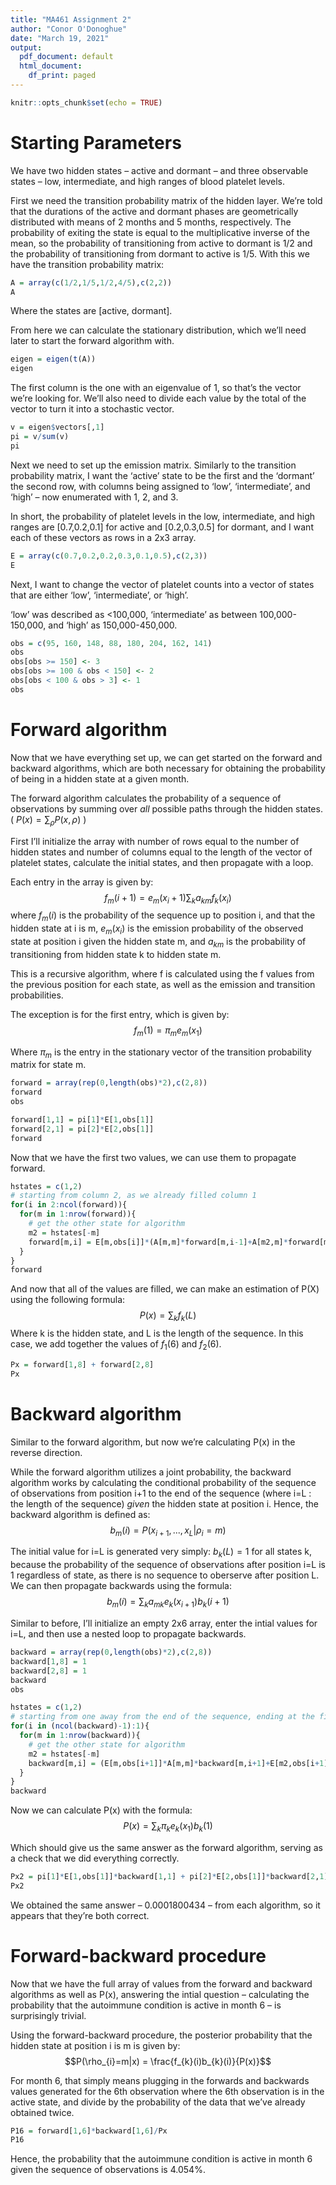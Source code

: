 ```yaml
---
title: "MA461 Assignment 2"
author: "Conor O'Donoghue"
date: "March 19, 2021"
output:
  pdf_document: default
  html_document:
    df_print: paged
---
```


```r
knitr::opts_chunk$set(echo = TRUE)
```

# Starting Parameters
We have two hidden states -- active and dormant -- and three observable states -- low, intermediate, and high ranges of blood platelet levels.

First we need the transition probability matrix of the hidden layer. 
We're told that the durations of the active and dormant phases are geometrically distributed with means of 2 months and 5 months, respectively.
The probability of exiting the state is equal to the multiplicative inverse of the mean, so the probability of transitioning from active to dormant is 1/2 and the probability of transitioning from dormant to active is 1/5. With this we have the transition probability matrix:
```r
A = array(c(1/2,1/5,1/2,4/5),c(2,2))
A
```
Where the states are [active, dormant].

From here we can calculate the stationary distribution, which we'll need later to start the forward algorithm with.

```r
eigen = eigen(t(A))
eigen
```

The first column is the one with an eigenvalue of 1, so that's the vector we're looking for. We'll also need to divide each value by the total of the vector to turn it into a stochastic vector.

```r
v = eigen$vectors[,1]
pi = v/sum(v)
pi
```

Next we need to set up the emission matrix. Similarly to the transition probability matrix, I want the 'active' state to be the first and the 'dormant' the second row, with columns being assigned to 'low', 'intermediate', and 'high' -- now enumerated with 1, 2, and 3.

In short, the probability of platelet levels in the low, intermediate, and high ranges are [0.7,0.2,0.1] for active and [0.2,0.3,0.5] for dormant, and I want each of these vectors as rows in a 2x3 array.
```r
E = array(c(0.7,0.2,0.2,0.3,0.1,0.5),c(2,3))
E
```
Next, I want to change the vector of platelet counts into a vector of states that are either 'low', 'intermediate', or 'high'. 

'low' was described as <100,000, 'intermediate' as between 100,000-150,000, and 'high' as 150,000-450,000.

```r
obs = c(95, 160, 148, 88, 180, 204, 162, 141)
obs
obs[obs >= 150] <- 3
obs[obs >= 100 & obs < 150] <- 2
obs[obs < 100 & obs > 3] <- 1
obs

```

# Forward algorithm
Now that we have everything set up, we can get started on the forward and backward algorithms, which are both necessary for obtaining the probability of being in a hidden state at a given month.

The forward algorithm calculates the probability of a sequence of observations by summing over *all* possible paths through the hidden states. ( $P(x)=\sum_{\rho} P(x,\rho)$ )

First I'll initialize the array with number of rows equal to the number of hidden states and number of columns equal to the length of the vector of platelet states, calculate the initial states, and then propagate with a loop.

Each entry in the array is given by:
$$f_{m}(i+1) = e_{m}(x_{i}+1)\sum_{k} a_{km}f_{k}(x_{i})$$
where $f_{m}(i)$ is the probability of the sequence up to position i, and that the hidden state at i is m, $e_{m}(x_{i})$ is the emission probability of the observed state at position i given the hidden state m, and $a_{km}$ is the probability of transitioning from hidden state k to hidden state m.

This is a recursive algorithm, where f is calculated using the f values from the previous position for each state, as well as the emission and transition probabilities.

The exception is for the first entry, which is given by:
$$f_{m}(1) = \pi_{m}e_{m}(x_{1})$$

Where $\pi_{m}$ is the entry in the stationary vector of the transition probability matrix for state m.
```r
forward = array(rep(0,length(obs)*2),c(2,8))
forward
obs
```

```r
forward[1,1] = pi[1]*E[1,obs[1]]
forward[2,1] = pi[2]*E[2,obs[1]]
forward
```

Now that we have the first two values, we can use them to propagate forward.

```r
hstates = c(1,2)
# starting from column 2, as we already filled column 1
for(i in 2:ncol(forward)){
  for(m in 1:nrow(forward)){
    # get the other state for algorithm
    m2 = hstates[-m]
    forward[m,i] = E[m,obs[i]]*(A[m,m]*forward[m,i-1]+A[m2,m]*forward[m2,i-1])
  }
}
forward
```
And now that all of the values are filled, we can make an estimation of P(X) using the following formula:
$$P(x) = \sum_{k} f_{k}(L)$$
Where k is the hidden state, and L is the length of the sequence.
In this case, we add together the values of $f_{1}(6)$ and $f_{2}(6)$.

```r
Px = forward[1,8] + forward[2,8]
Px
```


# Backward algorithm
Similar to the forward algorithm, but now we're calculating P(x) in the reverse direction.

While the forward algorithm utilizes a joint probability, the backward algorithm works by calculating the conditional probability of the sequence of observations from position i+1 to the end of the sequence (where i=L : the length of the sequence) *given* the hidden state at position i. Hence, the backward algorithm is defined as:
$$b_{m}(i) = P(x_{i+1},...,x_{L} | \rho_{i}=m)$$

The initial value for i=L is generated very simply: $b_{k}(L)=1$ for all states k, because the probability of the sequence of observations after position i=L is 1 regardless of state, as there is no sequence to oberserve after position L. We can then propagate backwards using the formula:
$$b_{m}(i) = \sum_{k} a_{mk}e_{k}(x_{i+1})b_{k}(i+1)$$

Similar to before, I'll initialize an empty 2x6 array, enter the intial values for i=L, and then use a nested loop to propagate backwards.

```r
backward = array(rep(0,length(obs)*2),c(2,8))
backward[1,8] = 1
backward[2,8] = 1
backward
obs
```


```r
hstates = c(1,2)
# starting from one away from the end of the sequence, ending at the first column
for(i in (ncol(backward)-1):1){
  for(m in 1:nrow(backward)){
    # get the other state for algorithm
    m2 = hstates[-m]
    backward[m,i] = (E[m,obs[i+1]]*A[m,m]*backward[m,i+1]+E[m2,obs[i+1]]*A[m,m2]*backward[m2,i+1])
  }
}
backward
```

Now we can calculate P(x) with the formula:
$$P(x) = \sum_{k} \pi_{k}e_{k}(x_{1})b_{k}(1)$$

Which should give us the same answer as the forward algorithm, serving as a check that we did everything correctly.

```r
Px2 = pi[1]*E[1,obs[1]]*backward[1,1] + pi[2]*E[2,obs[1]]*backward[2,1]
Px2
```

We obtained the same answer -- 0.0001800434 -- from each algorithm, so it appears that they're both correct.

# Forward-backward procedure
Now that we have the full array of values from the forward and backward algorithms as well as P(x), answering the intial question -- calculating the probability that the autoimmune condition is active in month 6 -- is surprisingly trivial.

Using the forward-backward procedure, the posterior probability that the hidden state at position i is m is given by:
$$P(\rho_{i}=m|x) = \frac{f_{k}(i)b_{k}(i)}{P(x)}$$

For month 6, that simply means plugging in the forwards and backwards values generated for the 6th observation where the 6th observation is in the active state, and divide by the probability of the data that we've already obtained twice.

```r
P16 = forward[1,6]*backward[1,6]/Px
P16
```

Hence, the probability that the autoimmune condition is active in month 6 given the sequence of observations is 4.054%.